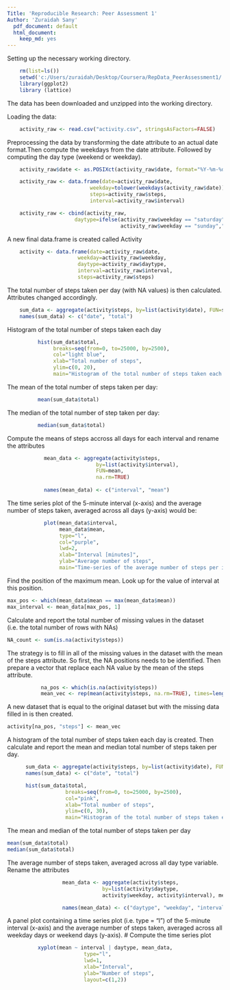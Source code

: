 ```yaml
---
Title: 'Reproducible Research: Peer Assessment 1'
Author: 'Zuraidah Sany'
  pdf_document: default
  html_document:
    keep_md: yes
---
```


Setting up the necessary working directory.
```r
    rm(list=ls())
    setwd('c:/Users/zuraidah/Desktop/Coursera/RepData_PeerAssessment1/')
    library(ggplot2)
    library (lattice)
```    
    
The data has been downloaded and unzipped into the working directory.

Loading the data:
```r
    activity_raw <- read.csv("activity.csv", stringsAsFactors=FALSE)
```

Preprocessing the data by transforming the date attribute to an actual date format.Then compute the weekdays from the date attribute. Followed by computing the day type (weekend or weekday).

```r
    activity_raw$date <- as.POSIXct(activity_raw$date, format="%Y-%m-%d")

    activity_raw <- data.frame(date=activity_raw$date, 
                           weekday=tolower(weekdays(activity_raw$date)), 
                           steps=activity_raw$steps, 
                           interval=activity_raw$interval)

    activity_raw <- cbind(activity_raw, 
                      daytype=ifelse(activity_raw$weekday == "saturday" | 
                                     activity_raw$weekday == "sunday","weekend","weekday"))
```

A new final data.frame is created called Activity
```r
    activity <- data.frame(date=activity_raw$date, 
                       weekday=activity_raw$weekday, 
                       daytype=activity_raw$daytype, 
                       interval=activity_raw$interval,
                       steps=activity_raw$steps)
```

The total number of steps taken per day (with NA values) is then calculated. Attributes changed accordingly.
```r

    sum_data <- aggregate(activity$steps, by=list(activity$date), FUN=sum, na.rm=TRUE)
    names(sum_data) <- c("date", "total")
```

Histogram of the total number of steps taken each day
```r
          hist(sum_data$total, 
               breaks=seq(from=0, to=25000, by=2500),
               col="light blue", 
               xlab="Total number of steps", 
               ylim=c(0, 20), 
               main="Histogram of the total number of steps taken each day\n (with NA values))")
```         
The mean of the total number of steps taken per day:
```r
          mean(sum_data$total)
```
The median of the total number of step taken per day:
```r
          median(sum_data$total)
```

Compute the means of steps accross all days for each interval and rename the attributes
```r
            mean_data <- aggregate(activity$steps, 
                             by=list(activity$interval), 
                             FUN=mean, 
                             na.rm=TRUE)
      
            names(mean_data) <- c("interval", "mean")
```      

The time series plot of the 5-minute interval (x-axis) and the average number of steps taken, averaged across all days (y-axis) would be:
```r
            plot(mean_data$interval, 
                 mean_data$mean, 
                 type="l", 
                 col="purple", 
                 lwd=2, 
                 xlab="Interval [minutes]", 
                 ylab="Average number of steps", 
                 main="Time-series of the average number of steps per intervals\n(NA removed)")
```
 
Find the position of the maximum mean. Look up for the value of interval at this position. 
```r
max_pos <- which(mean_data$mean == max(mean_data$mean))
max_interval <- mean_data[max_pos, 1]
```

Calculate and report the total number of missing values in the dataset (i.e. the total number of rows with NAs)
```r
NA_count <- sum(is.na(activity$steps))
```    
    
The strategy is to fill in all of the missing values in the dataset with the mean of the steps attribute. So first, the NA positions needs to be identified. Then prepare a vector that replace each NA value by the mean of the steps attribute.
``` R
           na_pos <- which(is.na(activity$steps))
           mean_vec <- rep(mean(activity$steps, na.rm=TRUE), times=length(na_pos))
```          
A new dataset that is equal to the original dataset but with the missing data filled in is then created. 
```R
activity[na_pos, "steps"] <- mean_vec
```

A histogram of the total number of steps taken each day is created. Then calculate and report the mean and median total  number of steps taken per day. 
```R
      sum_data <- aggregate(activity$steps, by=list(activity$date), FUN=sum)
      names(sum_data) <- c("date", "total")

      hist(sum_data$total, 
                   breaks=seq(from=0, to=25000, by=2500),
                   col="pink", 
                   xlab="Total number of steps", 
                   ylim=c(0, 30), 
                   main="Histogram of the total number of steps taken each day\n(NA replaced by mean value)")
```                   
The mean and median of the total number of steps taken per day
```R
mean(sum_data$total)
median(sum_data$total)
```

The average number of steps taken, averaged across all day type variable. Rename the attributes
```R
                  mean_data <- aggregate(activity$steps, 
                               by=list(activity$daytype, 
                               activity$weekday, activity$interval), mean)

                  names(mean_data) <- c("daytype", "weekday", "interval", "mean")
```
A panel plot containing a time series plot (i.e. type = "l") of the 5-minute interval (x-axis) and the average number of steps taken, averaged across all weekday days or weekend days (y-axis).              # Compute the time series plot
```R
          xyplot(mean ~ interval | daytype, mean_data, 
                         type="l", 
                         lwd=1, 
                         xlab="Interval", 
                         ylab="Number of steps", 
                         layout=c(1,2))
```